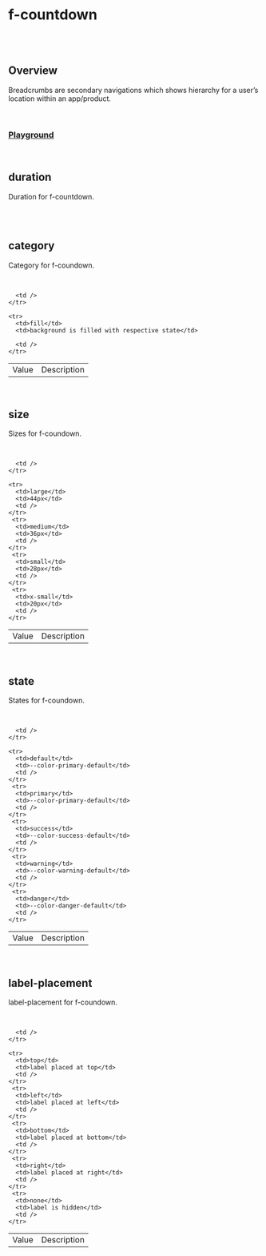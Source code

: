 
<Meta of={FCountdownStories} />

# f-countdown

<br />

<br />

## Overview

<f-divider />

Breadcrumbs are secondary navigations which shows hierarchy for a user’s location within an app/product.

<br />

### [Playground](/story/components-f-breadcrumb--playground)

<Canvas>
	<Story of={FCountdownStories.Playground} />
</Canvas>

<br />

## duration

Duration for f-countdown.

<f-divider />

<br />

<Canvas>
	<Story of={FCountdownStories.Duration} />
</Canvas>

<br />

## category

Category for f-coundown.

<f-divider />

<br />

<Canvas>
	<Story of={FCountdownStories.Category} />
</Canvas>

<table className="custom-table">
  <tbody>
    <tr>
      <td>Value</td>
      <td>Description</td>

      <td />
    </tr>

    <tr>
      <td>fill</td>
      <td>background is filled with respective state</td>

      <td />
    </tr>

  </tbody>
</table>

<br />

## size

Sizes for f-coundown.

<f-divider />

<br />

<Canvas>
	<Story of={FCountdownStories.Size} />
</Canvas>

<table className="custom-table">
  <tbody>
    <tr>
      <td>Value</td>
      <td>Description</td>

      <td />
    </tr>

    <tr>
      <td>large</td>
      <td>44px</td>
      <td />
    </tr>
     <tr>
      <td>medium</td>
      <td>36px</td>
      <td />
    </tr>
     <tr>
      <td>small</td>
      <td>28px</td>
      <td />
    </tr>
     <tr>
      <td>x-small</td>
      <td>20px</td>
      <td />
    </tr>

  </tbody>
</table>

<br />

## state

States for f-coundown.

<f-divider />

<br />

<Canvas>
	<Story of={FCountdownStories.State} />
</Canvas>

<table className="custom-table">
  <tbody>
    <tr>
      <td>Value</td>
      <td>Description</td>

      <td />
    </tr>

    <tr>
      <td>default</td>
      <td>--color-primary-default</td>
      <td />
    </tr>
     <tr>
      <td>primary</td>
      <td>--color-primary-default</td>
      <td />
    </tr>
     <tr>
      <td>success</td>
      <td>--color-success-default</td>
      <td />
    </tr>
     <tr>
      <td>warning</td>
      <td>--color-warning-default</td>
      <td />
    </tr>
     <tr>
      <td>danger</td>
      <td>--color-danger-default</td>
      <td />
    </tr>

  </tbody>
</table>

<br />

## label-placement

label-placement for f-coundown.

<f-divider />

<br />

<Canvas>
	<Story of={FCountdownStories.Label} />
</Canvas>

<table className="custom-table">
  <tbody>
    <tr>
      <td>Value</td>
      <td>Description</td>

      <td />
    </tr>

    <tr>
      <td>top</td>
      <td>label placed at top</td>
      <td />
    </tr>
     <tr>
      <td>left</td>
      <td>label placed at left</td>
      <td />
    </tr>
     <tr>
      <td>bottom</td>
      <td>label placed at bottom</td>
      <td />
    </tr>
     <tr>
      <td>right</td>
      <td>label placed at right</td>
      <td />
    </tr>
     <tr>
      <td>none</td>
      <td>label is hidden</td>
      <td />
    </tr>

  </tbody>
</table>
